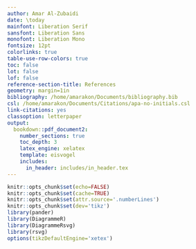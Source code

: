 ```yaml
---
author: Amar Al-Zubaidi
date: \today
mainfont: Liberation Serif
sansfont: Liberation Sans
monofont: Liberation Mono
fontsize: 12pt
colorlinks: true
table-use-row-colors: true
toc: false
lot: false
lof: false
reference-section-title: References
geometry: margin=1in
bibliography: /home/amarakon/Documents/bibliography.bib
csl: /home/amarakon/Documents/Citations/apa-no-initials.csl
link-citations: yes
classoption: letterpaper
output:
  bookdown::pdf_document2:
    number_sections: true
    toc_depth: 3
    latex_engine: xelatex
    template: eisvogel
    includes:
      in_header: includes/in_header.tex
---
```

```r
knitr::opts_chunk$set(echo=FALSE)
knitr::opts_chunk$set(cache=TRUE)
knitr::opts_chunk$set(attr.source='.numberLines')
knitr::opts_chunk$set(dev='tikz')
library(pander)
library(DiagrammeR)
library(DiagrammeRsvg)
library(rsvg)
options(tikzDefaultEngine='xetex')
```
